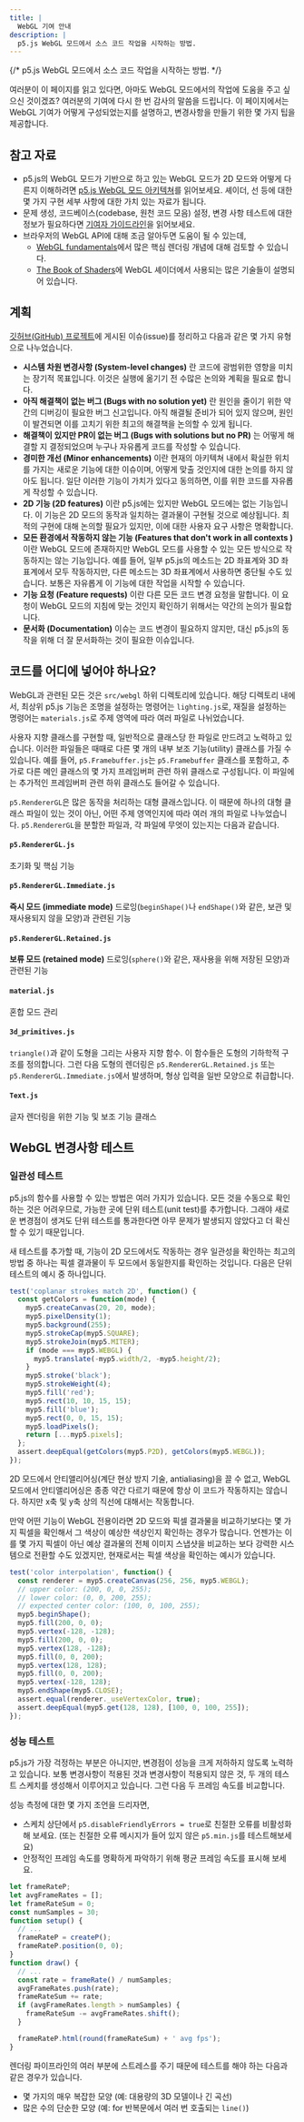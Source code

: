 ```yaml
---
title: |
  WebGL 기여 안내
description: |
  p5.js WebGL 모드에서 소스 코드 작업을 시작하는 방법.
---
```

{/* p5.js WebGL 모드에서 소스 코드 작업을 시작하는 방법. */}



여러분이 이 페이지를 읽고 있다면, 아마도 WebGL 모드에서의 작업에 도움을 주고 싶으신 것이겠죠? 여러분의 기여에 다시 한 번 감사의 말씀을 드립니다. 이 페이지에서는 WebGL 기여가 어떻게 구성되었는지를 설명하고, 변경사항을 만들기 위한 몇 가지 팁을 제공합니다.

## 참고 자료

* p5.js의 WebGL 모드가 기반으로 하고 있는 WebGL 모드가 2D 모드와 어떻게 다른지 이해하려면 [p5.js WebGL 모드 아키텍쳐](webgl_mode_architecture/)를 읽어보세요. 셰이더, 선 등에 대한 몇 가지 구현 세부 사항에 대한 가치 있는 자료가 됩니다.
* 문제 생성, 코드베이스(codebase, 원천 코드 모음) 설정, 변경 사항 테스트에 대한 정보가 필요하다면 [기여자 가이드라인](https://p5js.org/contributor-docs/#/./contributor_guidelines)을 읽어보세요.
* 브라우저의 WebGL API에 대해 조금 알아두면 도움이 될 수 있는데,
  * [WebGL fundamentals](https://webglfundamentals.org/)에서 많은 핵심 렌더링 개념에 대해 검토할 수 있습니다.
  * [The Book of Shaders](https://thebookofshaders.com/)에 WebGL 셰이더에서 사용되는 많은 기술들이 설명되어 있습니다.

## 계획

[깃허브(GitHub) 프로젝트](https://github.com/orgs/processing/projects/5)에 게시된 이슈(issue)를 정리하고 다음과 같은 몇 가지 유형으로 나누었습니다.

* **시스템 차원 변경사항 (System-level changes)** 란 코드에 광범위한 영향을 미치는 장기적 목표입니다. 이것은 실행에 옮기기 전 수많은 논의와 계획을 필요로 합니다.
* **아직 해결책이 없는 버그 (Bugs with no solution yet)** 란 원인을 줄이기 위한 약간의 디버깅이 필요한 버그 신고입니다. 아직 해결될 준비가 되어 있지 않으며, 원인이 발견되면 이를 고치기 위한 최고의 해결책을 논의할 수 있게 됩니다.
* **해결책이 있지만 PR이 없는 버그 (Bugs with solutions but no PR)** 는 어떻게 해결할 지 결정되었으며 누구나 자유롭게 코드를 작성할 수 있습니다.
* **경미한 개선 (Minor enhancements)** 이란 현재의 아키텍쳐 내에서 확실한 위치를 가지는 새로운 기능에 대한 이슈이며, 어떻게 맞출 것인지에 대한 논의를 하지 않아도 됩니다. 일단 이러한 기능이 가치가 있다고 동의하면, 이를 위한 코드를 자유롭게 작성할 수 있습니다.
* **2D 기능 (2D features)** 이란 p5.js에는 있지만 WebGL 모드에는 없는 기능입니다. 이 기능은 2D 모드의 동작과 일치하는 결과물이 구현될 것으로 예상됩니다. 최적의 구현에 대해 논의할 필요가 있지만, 이에 대한 사용자 요구 사항은 명확합니다.
* **모든 환경에서 작동하지 않는 기능 (Features that don't work in all contexts )** 이란 WebGL 모드에 존재하지만 WebGL 모드를 사용할 수 있는 모든 방식으로 작동하지는 않는 기능입니다. 예를 들어, 일부 p5.js의 메소드는 2D 좌표계와 3D 좌표계에서 모두 작동하지만, 다른 메소드는 3D 좌표계에서 사용하면 중단될 수도 있습니다. 보통은 자유롭게 이 기능에 대한 작업을 시작할 수 있습니다.
* **기능 요청 (Feature requests)** 이란 다른 모든 코드 변경 요청을 말합니다. 이 요청이 WebGL 모드의 지침에 맞는 것인지 확인하기 위해서는 약간의 논의가 필요합니다.
* **문서화 (Documentation)** 이슈는 코드 변경이 필요하지 않지만, 대신 p5.js의 동작을 위해 더 잘 문서화하는 것이 필요한 이슈입니다.

## 코드를 어디에 넣어야 하나요?

WebGL과 관련된 모든 것은 `src/webgl` 하위 디렉토리에 있습니다. 해당 디렉토리 내에서, 최상위 p5.js 기능은 조명을 설정하는 명령어는 `lighting.js`로, 재질을 설정하는 명령어는 `materials.js`로 주제 영역에 따라 여러 파일로 나뉘었습니다.

사용자 지향 클래스를 구현할 때, 일반적으로 클래스당 한 파일로 만드려고 노력하고 있습니다. 이러한 파일들은 때때로 다른 몇 개의 내부 보조 기능(utility) 클래스를 가질 수 있습니다. 예를 들어, `p5.Framebuffer.js`는 `p5.Framebuffer` 클래스를 포함하고, 추가로 다른 메인 클래스의 몇 가지 프레임버퍼 관련 하위 클래스로 구성됩니다. 이 파일에는 추가적인 프레임버퍼 관련 하위 클래스도 들어갈 수 있습니다.

`p5.RendererGL`은 많은 동작을 처리하는 대형 클래스입니다. 이 때문에 하나의 대형 클래스 파일이 있는 것이 아닌, 어떤 주제 영역인지에 따라 여러 개의 파일로 나누었습니다. `p5.RendererGL`을 분할한 파일과, 각 파일에 무엇이 있는지는 다음과 같습니다.

#### `p5.RendererGL.js`

초기화 및 핵심 기능

#### `p5.RendererGL.Immediate.js`

**즉시 모드 (immediate mode)** 드로잉(`beginShape()`나 `endShape()`와 같은, 보관 및 재사용되지 않을 모양)과 관련된 기능

#### `p5.RendererGL.Retained.js`

**보류 모드 (retained mode)** 드로잉(`sphere()`와 같은, 재사용을 위해 저장된 모양)과 관련된 기능

#### `material.js`

혼합 모드 관리

#### `3d_primitives.js`

`triangle()`과 같이 도형을 그리는 사용자 지향 함수. 이 함수들은 도형의 기하학적 구조를 정의합니다. 그런 다음 도형의 렌더링은 `p5.RendererGL.Retained.js` 또는 `p5.RendererGL.Immediate.js`에서 발생하며, 형상 입력을 일반 모양으로 취급합니다.

#### `Text.js`

글자 렌더링을 위한 기능 및 보조 기능 클래스

## WebGL 변경사항 테스트

### 일관성 테스트

p5.js의 함수를 사용할 수 있는 방법은 여러 가지가 있습니다. 모든 것을 수동으로 확인하는 것은 어려우므로, 가능한 곳에 단위 테스트(unit test)를 추가합니다. 그래야 새로운 변경점이 생겨도 단위 테스트를 통과한다면 아무 문제가 발생되지 않았다고 더 확신할 수 있기 때문입니다.

새 테스트를 추가할 때, 기능이 2D 모드에서도 작동하는 경우 일관성을 확인하는 최고의 방법 중 하나는 픽셀 결과물이 두 모드에서 동일한지를 확인하는 것입니다. 다음은 단위 테스트의 예시 중 하나입니다.

```js
test('coplanar strokes match 2D', function() {
  const getColors = function(mode) {
    myp5.createCanvas(20, 20, mode);
    myp5.pixelDensity(1);
    myp5.background(255);
    myp5.strokeCap(myp5.SQUARE);
    myp5.strokeJoin(myp5.MITER);
    if (mode === myp5.WEBGL) {
      myp5.translate(-myp5.width/2, -myp5.height/2);
    }
    myp5.stroke('black');
    myp5.strokeWeight(4);
    myp5.fill('red');
    myp5.rect(10, 10, 15, 15);
    myp5.fill('blue');
    myp5.rect(0, 0, 15, 15);
    myp5.loadPixels();
    return [...myp5.pixels];
  };
  assert.deepEqual(getColors(myp5.P2D), getColors(myp5.WEBGL));
});
```

2D 모드에서 안티앨리어싱(계단 현상 방지 기술, antialiasing)을 끌 수 없고, WebGL 모드에서 안티앨리어싱은 종종 약간 다르기 때문에 항상 이 코드가 작동하지는 않습니다. 하지만 x축 및 y축 상의 직선에 대해서는 작동합니다.

만약 어떤 기능이 WebGL 전용이라면 2D 모드와 픽셀 결과물을 비교하기보다는 몇 가지 픽셀을 확인해서 그 색상이 예상한 색상인지 확인하는 경우가 많습니다. 언젠가는 이를 몇 가지 픽셀이 아닌 예상 결과물의 전체 이미지 스냅샷을 비교하는 보다 강력한 시스템으로 전환할 수도 있겠지만, 현재로서는 픽셀 색상을 확인하는 예시가 있습니다.

```js
test('color interpolation', function() {
  const renderer = myp5.createCanvas(256, 256, myp5.WEBGL);
  // upper color: (200, 0, 0, 255);
  // lower color: (0, 0, 200, 255);
  // expected center color: (100, 0, 100, 255);
  myp5.beginShape();
  myp5.fill(200, 0, 0);
  myp5.vertex(-128, -128);
  myp5.fill(200, 0, 0);
  myp5.vertex(128, -128);
  myp5.fill(0, 0, 200);
  myp5.vertex(128, 128);
  myp5.fill(0, 0, 200);
  myp5.vertex(-128, 128);
  myp5.endShape(myp5.CLOSE);
  assert.equal(renderer._useVertexColor, true);
  assert.deepEqual(myp5.get(128, 128), [100, 0, 100, 255]);
});
```

### 성능 테스트

p5.js가 가장 걱정하는 부분은 아니지만, 변경점이 성능을 크게 저하하지 않도록 노력하고 있습니다. 보통 변경사항이 적용된 것과 변경사항이 적용되지 않은 것, 두 개의 테스트 스케치를 생성해서 이루어지고 있습니다. 그런 다음 두 프레임 속도를 비교합니다.

성능 측정에 대한 몇 가지 조언을 드리자면,

* 스케치 상단에서 `p5.disableFriendlyErrors = true`로 친절한 오류를 비활성화해 보세요. (또는 친절한 오류 메시지가 들어 있지 않은 `p5.min.js`를 테스트해보세요)
* 안정적인 프레임 속도를 명확하게 파악하기 위해 평균 프레임 속도를 표시해 보세요.

```js
let frameRateP;
let avgFrameRates = [];
let frameRateSum = 0;
const numSamples = 30;
function setup() {
  // ...
  frameRateP = createP();
  frameRateP.position(0, 0);
}
function draw() {
  // ...
  const rate = frameRate() / numSamples;
  avgFrameRates.push(rate);
  frameRateSum += rate;
  if (avgFrameRates.length > numSamples) {
    frameRateSum -= avgFrameRates.shift();
  }

  frameRateP.html(round(frameRateSum) + ' avg fps');
}
```

렌더링 파이프라인의 여러 부분에 스트레스를 주기 때문에 테스트를 해야 하는 다음과 같은 경우가 있습니다.

* 몇 가지의 매우 복잡한 모양 (예: 대용량의 3D 모델이나 긴 곡선)
* 많은 수의 단순한 모양 (예: for 반복문에서 여러 번 호출되는 `line()`)

